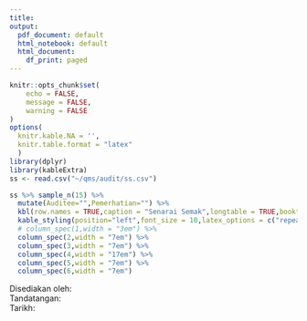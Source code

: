 ```yaml
---
title: 
output:
  pdf_document: default
  html_notebook: default
  html_document:
    df_print: paged
---
```


```r
knitr::opts_chunk$set(
	echo = FALSE,
	message = FALSE,
	warning = FALSE
)
options(
  knitr.kable.NA = '',
  knitr.table.format = "latex"
  ) 
library(dplyr)
library(kableExtra)
ss <- read.csv("~/qms/audit/ss.csv")
```

```r
ss %>% sample_n(15) %>% 
  mutate(Auditee="",Pemerhatian="") %>% 
  kbl(row.names = TRUE,caption = "Senarai Semak",longtable = TRUE,booktabs = TRUE,label = "Jadual") %>% 
  kable_styling(position="left",font_size = 10,latex_options = c("repeat_header")) %>% 
  # column_spec(1,width = "3em") %>%
  column_spec(2,width = "7em") %>%
  column_spec(3,width = "7em") %>%
  column_spec(4,width = "17em") %>%
  column_spec(5,width = "7em") %>%
  column_spec(6,width = "7em")
```
Disediakan oleh:    
Tandatangan:    
Tarikh:    

